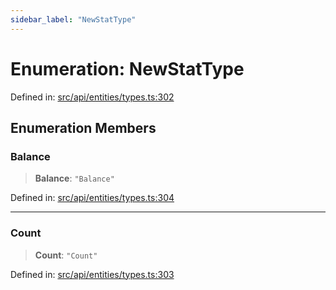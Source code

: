 ```yaml
---
sidebar_label: "NewStatType"
---
```


# Enumeration: NewStatType

Defined in: [src/api/entities/types.ts:302](https://github.com/PolymeshAssociation/polymesh-sdk/blob/bee6a2fe7a8ce5db42a6982e793782182cde2153/src/api/entities/types.ts#L302)

## Enumeration Members

### Balance

> **Balance**: `"Balance"`

Defined in: [src/api/entities/types.ts:304](https://github.com/PolymeshAssociation/polymesh-sdk/blob/bee6a2fe7a8ce5db42a6982e793782182cde2153/src/api/entities/types.ts#L304)

***

### Count

> **Count**: `"Count"`

Defined in: [src/api/entities/types.ts:303](https://github.com/PolymeshAssociation/polymesh-sdk/blob/bee6a2fe7a8ce5db42a6982e793782182cde2153/src/api/entities/types.ts#L303)
